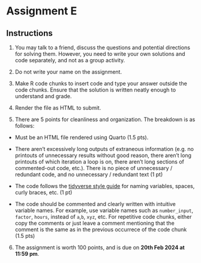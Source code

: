 # Assignment E


## Instructions {-}

1. You may talk to a friend, discuss the questions and potential directions for solving them. However, you need to write your own solutions and code separately, and not as a group activity. 

2. Do not write your name on the assignment.

3. Make R code chunks to insert code and type your answer outside the code chunks. Ensure that the solution is written neatly enough to understand and grade.

4. Render the file as HTML to submit.

5. There are 5 points for cleanliness and organization. The breakdown is as follows:

- Must be an HTML file rendered using Quarto (1.5 pts). 

- There aren’t excessively long outputs of extraneous information (e.g. no printouts of unnecessary results without good reason, there aren’t long printouts of which iteration a loop is on, there aren’t long sections of commented-out code, etc.). There is no piece of unnecessary / redundant code, and no unnecessary / redundant text (1 pt)

- The code follows the [tidyverse style guide](https://style.tidyverse.org/index.html) for naming variables, spaces, curly braces, etc. (1 pt)

- The code should be commented and clearly written with intuitive variable names. For example, use variable names such as `number_input`, `factor`, `hours`, instead of `a`,`b`, `xyz`, etc. For repetitive code chunks, either copy the comments or just leave a comment mentioning that the comment is the same as in the previous occurrece of the code chunk (1.5 pts)

6. The assignment is worth 100 points, and is due on **20th Feb 2024 at 11:59 pm**. 
